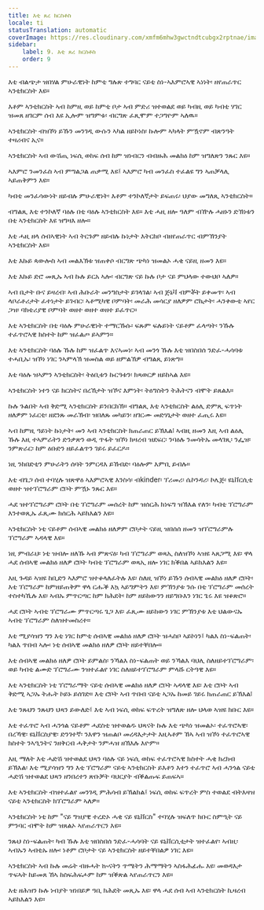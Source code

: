 ```yaml
---
title: እቲ ጸረ ክርስቶስ
locale: ti
statusTranslation: automatic
coverImage: https://res.cloudinary.com/xmfm6mhw3gwctndtcubgx2rptnae/image/upload/v1741354419/small_cover_la_gran_rebelion_28716e29d2.webp
sidebar:
    label: 9. እቲ ጸረ ክርስቶስ
    order: 9
---
```

እቲ ብልጭታ ዝበሃል ምሁራዊነት ከምቲ ግሉጽ ተግባር ናይቲ ስነ-ኣእምሮኣዊ ኣነነት፡ ዘየጠራጥር ኣንቲክርስት እዩ።

እቶም ኣንቲክርስት ኣብ ከምዚ ወይ ከምቲ ቦታ ኣብ ምድሪ ዝተወልደ ወይ ካብዚ ወይ ካብቲ ሃገር ዝመጸ ዘገርም ሰብ እዩ ኢሎም ዝግምቱ፡ ብርግጽ ፈጺሞም ተጋግዮም ኣለዉ።

ኣንቲክርስት ብዝኾነ ይኹን መንገዲ ውሱን ኣካል ዘይኮነስ፡ ኩሎም ኣካላት ምዃኖም ብጽንዓት ተዛሪብና ኢና።

ኣንቲክርስት ኣብ ውሽጢ ነፍሲ ወከፍ ሰብ ከም ዝነብርን ብብዙሕ መልክዕ ከም ዝግለጽን ንጹር እዩ።

ኣእምሮ ንመንፈስ ኣብ ምግልጋል ጠቃሚ እዩ፤ ኣእምሮ ካብ መንፈስ ተፈልዩ ግን ኣጠቓላሊ ኣይጠቅምን እዩ።

ካብቲ መንፈሳውነት ዘይብሉ ምሁራዊነት፡ እቶም ተንኮለኛታት ይፍጠሩ፡ ህያው መግለጺ ኣንቲክርስት።

ብግልጺ እቲ ተንኮለኛ ባዕሉ በቲ ባዕሉ ኣንቲክርስት እዩ። እቲ ሓዚ ዘሎ ዓለም ብዅሉ ሓዘኑን ድኽነቱን በቲ ኣንቲክርስት እዩ ዝግዛእ ዘሎ።

እቲ ሓዚ ዘላ ሰብኣዊነት ኣብ ትርጉም ዘይብሉ ኩነታት እትርከቦ ብዘየጠራጥር ብምኽንያት ኣንቲክርስት እዩ።

እቲ እኩይ ጳውሎስ ኣብ መልእኽቱ ዝጠቀሶ ብርግጽ ጭካነ ዝመልኦ ሓቂ ናይዚ ዘመን እዩ።

እቲ እኩይ ድሮ መጺኡ ኣብ ኩሉ ይርአ ኣሎ፡ ብርግጽ ናይ ኩሉ ቦታ ናይ ምህላው ተውህቦ ኣለዎ።

ኣብ ቤታት ቡና ይዛረብ፡ ኣብ ሕቡራት መንግስታት ይገላገል፡ ኣብ ጅኔቫ ብምቾት ይቀመጥ፡ ኣብ ላቦራቶሪታት ፈተነታት ይገብር፡ ኣቶሚካዊ ቦምባት፡ መራሕ መሳርያ ዘለዎም ሮኬታት፡ ሓንቀውቲ ኣየር ጋዝ፡ ባክቴሪያዊ ቦምባት ወዘተ ወዘተ ወዘተ ይፈጥር።

እቲ ኣንቲክርስት በቲ ባዕሉ ምሁራዊነት ተማርኹሱ፡ ፍጹም ፍሉይነት ናይቶም ፈላጣት፡ ንኹሉ ተፈጥሮኣዊ ክስተት ከም ዝፈልጦ ይኣምን።

እቲ ኣንቲክርስት ባዕሉ ኹሉ ከም ዝፈልጥ እናኣመነ፡ ኣብ መንጎ ኹሉ እቲ ዝበስበሰ ንድፈ-ሓሳባቱ ተሓቢኡ፡ ዝኾነ ነገር ንኣምላኽ ዝመስል ወይ ዘምልኽዎ ብግልጺ ይነጽግ።

እቲ ባዕሉ ዝኣምን ኣንቲክርስት፡ ትዕቢቱን ኩርዓቱን፡ ክጻወርዎ ዘይከኣል እዩ።

ኣንቲክርስት ነተን ናይ ክርስትና በረኸታት ዝኾና እምነት፡ ትዕግስትን ትሕትናን ብሞት ይጸልእ።

ኩሉ ጉልበት ኣብ ቅድሚ ኣንቲክርስት ይንበርከኽ። ብግልጺ እቲ ኣንቲክርስት ልዕሊ ድምጺ ፍጥነት ዘለዎም ነፈርቲ፡ ዘደንጹ መራኽብ፡ ዝበለጹ መካይን፡ ዘገርሙ መድሃኒታት ወዘተ ፈጢሩ እዩ።

ኣብ ከምዚ ዓይነት ኩነታት፡ መን ኣብ ኣንቲክርስት ክጠራጠር ይኽእል፧ ኣብዚ ዘመን እዚ ኣብ ልዕሊ ኹሉ እዚ ተኣምራትን ድንቃጽን ወዲ ጥፋት ዝኾነ ክዛረብ ዝደፍር፡ ንባዕሉ ንመሳትኡ መላገጺ፡ ንፌዝ፡ ንምጽራር፡ ከም ዕቡድን ዘይፈልጥን ገይሩ ይፈርዶ።

ነዚ ንከበድቲን ምሁራትን ሰባት ንምርዳእ ይኸብድ፡ ባዕሎም እምቢ ይብሉ።

እቲ ብጌጋ ሰብ ተባሂሉ ዝጽዋዕ ኣእምሮኣዊ እንስሳ፡ ብkinder፡ ፕሪመሪ፡ ሴኮንዳሪ፡ ኮሌጅ፡ ዩኒቨርሲቲ ወዘተ ዝተፕሮግራም ሮቦት ምዃኑ ንጹር እዩ።

ሓደ ዝተፕሮግራም ሮቦት በቲ ፕሮግራም መሰረት ከም ዝሰርሕ ክነፍግ ዝኽእል የለን፡ ካብቲ ፕሮግራም እንተወጺኡ ፈጺሙ ክሰርሕ ኣይክእልን እዩ።

ኣንቲክርስት ነቲ ናይቶም ሰብኣዊ መልክዕ ዘለዎም ሮቦታት ናይዚ ዝበሰሰ ዘመን ዝፕሮግራምሉ ፕሮግራም ኣዳላዊ እዩ።

ነዚ ምብራህ፡ ነቲ ዝብሎ ዘለኹ ኣብ ምጽናዕ፡ ካብ ፕሮግራም ወጻኢ ስለዝኾነ ኣዝዩ ኣጸጋሚ እዩ፡ ዋላ ሓደ ሰብኣዊ መልክዕ ዘለዎ ሮቦት ካብቲ ፕሮግራም ወጻኢ ዘሎ ነገር ክቕበል ኣይክእልን እዩ።

እዚ ጉዳይ ኣዝዩ ከቢድን ኣእምሮ ዝተቆላለፈትሉ እዩ፡ ስለዚ ዝኾነ ይኹን ሰብኣዊ መልክዕ ዘለዎ ሮቦት፡ እቲ ፕሮግራም ከምዘይጠቅም ዋላ ርሑቕ እኳ ኣይግምትን እዩ፡ ምኽንያቱ ንሱ በቲ ፕሮግራም መሰረት ተስተካኺሉ እዩ፡ ኣብኡ ምጥርጣር ከም ክሕደት፡ ከም ዘይከውንን ዘይግቡእን ነገር ጌሩ እዩ ዝቆጽሮ።

ሓደ ሮቦት ኣብቲ ፕሮግራሙ ምጥርጣሩ ጌጋ እዩ፡ ፈጺሙ ዘይከውን ነገር ምኽንያቱ እቲ ህልውናኡ ኣብቲ ፕሮግራም ስለዝተመስረተ።

እቲ ሚያሳዝን ግን እቲ ነገር ከምቲ ሰብኣዊ መልክዕ ዘለዎ ሮቦት ዝሓስቦ ኣይኮነን፤ ካልእ ስነ-ፍልጠት፡ ካልእ ጥበብ ኣሎ፡ ነቲ ሰብኣዊ መልክዕ ዘለዎ ሮቦት ዘይተቐበሎ።

እቲ ሰብኣዊ መልክዕ ዘለዎ ሮቦት ይምልስ፡ ንኻልእ ስነ-ፍልጠት ወይ ንኻልእ ባህሊ ስለዘይተፕሮግራም፡ ወይ ካብቲ ልሙድ ፕሮግራሙ ንዝተፈልየ ነገር ስለዘይተፕሮግራም ምላሹ ርትዓዊ እዩ።

እቲ ኣንቲክርስት ነቲ ፕሮግራማት ናይቲ ሰብኣዊ መልክዕ ዘለዎ ሮቦት ኣዳላዊ እዩ፡ እቲ ሮቦት ኣብ ቅድሚ ኣጋኡ ትሑት ኮይኑ ይሰገድ። እቲ ሮቦት ኣብ ጥበብ ናይቲ ኣጋኡ ከመይ ገይሩ ክጠራጠር ይኽእል፧

እቲ ንጹህን ንጹህን ህጻን ይውለድ፤ እቲ ኣብ ነፍሲ ወከፍ ፍጥረት ዝግለጽ ዘሎ ህላወ ኣዝዩ ክቡር እዩ።

እቲ ተፈጥሮ ኣብ ሓንጎል ናይቶም ሓደስቲ ዝተወልዱ ህጻናት ኩሉ እቲ ጭካነ ዝመልኦ፡ ተፈጥሮኣዊ፡ በረኻዊ፡ ዩኒቨርስያዊ፡ ድንገተኛ፡ ንእዋን ዝጠልቦ መረዳእታታት እዚኣቶም ኸኣ ኣብ ዝኾነ ተፈጥሮኣዊ ክስተት ንኣዒንትና ንዘቅርብ ሓቅታት ንምሓዝ ዘኽእሉ እዮም።

እዚ ማለት እቲ ሓድሽ ዝተወልደ ህጻን ባዕሉ ናይ ነፍሲ ወከፍ ተፈጥሮኣዊ ክስተት ሓቂ ክረክብ ይኽእል፡ እቲ ሚያሳዝን ግን እቲ ፕሮግራም ናይቲ ኣንቲክርስት ይእቶን እተን ተፈጥሮ ኣብ ሓንጎል ናይቲ ሓድሽ ዝተወልደ ህጻን ዘንበረተን ጽቡቓት ባህርያት ብቕልጡፍ ይጠፍኣ።

እቲ ኣንቲክርስት ብዝተፈልየ መንገዲ ምሕሳብ ይኽልክል፤ ነፍሲ ወከፍ ፍጥረት ምስ ተወልደ ብትእዛዝ ናይቲ ኣንቲክርስት ክፕሮግራም ኣለዎ።

ኣንቲክርስት ነቲ ከም "ናይ ግዝያዊ ተረድኦ ሓቂ ናይ ዩኒቨርስ" ተባሂሉ ዝፍለጥ ክቡር ስምዒት ናይ ምንባር ብሞት ከም ዝጸልኦ ኣየጠራጥርን እዩ።

ንጹህ ስነ-ፍልጠት፡ ካብ ኹሉ እቲ ዝበስበሰ ንድፈ-ሓሳባት ናይ ዩኒቨርሲቲታት ዝተፈልየ፡ ኣብዚ፡ ኣብኡን ኣብቲኡ ዘሎ፡ ነቶም ሮቦታት ናይ ኣንቲክርስት ዘይተቐበልዎ ነገር እዩ።

ኣንቲክርስት ኣብ ኩሉ መሬት ብዙሓት ኲናትን ጥሜትን ሕማማትን ኣስፋሕፊሑ እዩ፡ መወዳእታ ጥፍኣት ከይመጸ ኸኣ ከስፍሕፍሖም ከም ዝቕጽል ኣየጠራጥርን እዩ።

እቲ ዘሕዝን ኩሉ ነብያት ዝነበይዎ ዓቢ ክሕደት መጺኡ እዩ፡ ዋላ ሓደ ሰብ ኣብ ኣንቲክርስት ኪዛረብ ኣይክእልን እዩ።

